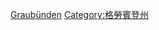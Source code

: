 {{Commonscat|Cities and villages in the canton of Graubünden}}

[[Category:瑞士各州市镇|Graubünden]]
[[Category:格勞賓登州|Category:格勞賓登州]]